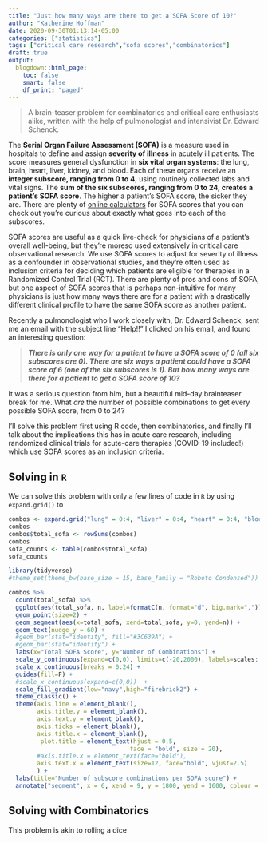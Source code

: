 ```yaml
---
title: "Just how many ways are there to get a SOFA Score of 10?"
author: "Katherine Hoffman"
date: 2020-09-30T01:13:14-05:00
categories: ["statistics"]
tags: ["critical care research","sofa scores","combinatorics"]
draft: true
output: 
  blogdown::html_page:
    toc: false
    smart: false
    df_print: "paged"
---
```


>  A brain-teaser problem for combinatorics and critical care enthusiasts alike, written with the help of pulmonologist and intensivist Dr. Edward Schenck.

The **Serial Organ Failure Assessment (SOFA)** is a measure used in hospitals to define and assign **severity of illness** in acutely ill patients. The score measures general dysfunction in **six vital organ systems**: the lung, brain, heart, liver, kidney, and blood. Each of these organs receive an **integer subscore, ranging from 0 to 4**, using routinely collected labs and vital signs. The **sum of the six subscores, ranging from 0 to 24, creates a patient’s SOFA score**. The higher a patient's SOFA score, the sicker they are. There are plenty of [online calculators](https://www.mdcalc.com/sequential-organ-failure-assessment-sofa-score) for SOFA scores that you can check out you’re curious about exactly what goes into each of the subscores.

SOFA scores are useful as a quick live-check for physicians of a patient’s overall well-being, but they’re moreso used extensively in critical care observational research. We use SOFA scores to adjust for severity of illness as a confounder in observational studies, and they’re often used as inclusion criteria for deciding which patients are eligible for therapies in a Randomized Control Trial (RCT). There are plenty of pros and cons of SOFA, but one aspect of SOFA scores that is perhaps non-intuitive for many physicians is just how many ways there are for a patient with a drastically different clinical profile to have the same SOFA score as another patient.

Recently a pulmonologist who I work closely with, Dr. Edward Schenck, sent me an email with the subject line “Help!!”
I clicked on his email, and found an interesting question:

> ***There is only one way for a patient to have a SOFA score of 0 (all six subscores are 0). There are six ways a patient could have a SOFA score of 6 (one of the six subscores is 1). But how many ways are there for a patient to get a SOFA score of 10?***

It was a serious question from him, but a beautiful mid-day brainteaser break for me. What *are* the number of possible combinations to get every possible SOFA score, from 0 to 24?

I’ll solve this problem first using R code, then combinatorics, and finally I’ll talk about the implications this has in acute care research, including randomized clinical trials for acute-care therapies (COVID-19 included!) which use SOFA scores as an inclusion criteria.

## Solving in `R`


We can solve this problem with only a few lines of code in `R` by using `expand.grid()` to 

```r
combos <- expand.grid("lung" = 0:4, "liver" = 0:4, "heart" = 0:4, "blood" = 0:4, "brain" = 0:4, "kidney" = 0:4)
combos
combos$total_sofa <- rowSums(combos)
combos
sofa_counts <- table(combos$total_sofa)
sofa_counts
```


```r
library(tidyverse)
#theme_set(theme_bw(base_size = 15, base_family = "Roboto Condensed"))

combos %>%
  count(total_sofa) %>%
  ggplot(aes(total_sofa, n, label=formatC(n, format="d", big.mark=","))) +
  geom_point(size=2) +
  geom_segment(aes(x=total_sofa, xend=total_sofa, y=0, yend=n)) +
  geom_text(nudge_y = 60) +
  #geom_bar(stat="identity", fill="#3C639A") +
  #geom_bar(stat="identity") +
  labs(x="Total SOFA Score", y="Number of Combinations") +
  scale_y_continuous(expand=c(0,0), limits=c(-20,2000), labels=scales::comma_format()) +
  scale_x_continuous(breaks = 0:24) +
  guides(fill=F) +
  #scale_x_continuous(expand=c(0,0))  +
  scale_fill_gradient(low="navy",high="firebrick2") +
  theme_classic() +
  theme(axis.line = element_blank(),
        axis.title.y = element_blank(),
        axis.text.y = element_blank(),
        axis.ticks = element_blank(),
        axis.title.x = element_blank(),
         plot.title = element_text(hjust = 0.5,
                                  face = "bold", size = 20),
        #axis.title.x = element_text(face="bold"),
        axis.text.x = element_text(size=12, face="bold", vjust=2.5)
        ) +
  labs(title="Number of subscore combinations per SOFA score") + 
  annotate("segment", x = 6, xend = 9, y = 1800, yend = 1600, colour = "red", size=1, arrow=arrow())
```

## Solving with Combinatorics 

This problem is akin to rolling a dice 

